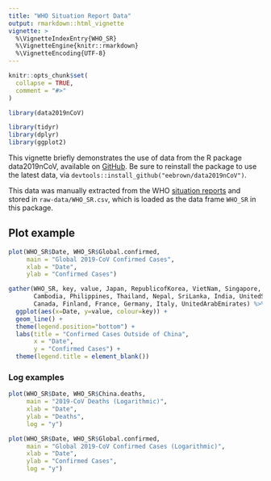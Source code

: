 ```yaml
---
title: "WHO Situation Report Data"
output: rmarkdown::html_vignette
vignette: >
  %\VignetteIndexEntry{WHO_SR}
  %\VignetteEngine{knitr::rmarkdown}
  %\VignetteEncoding{UTF-8}
---
```


```r
knitr::opts_chunk$set(
  collapse = TRUE,
  comment = "#>"
)
```

```r
library(data2019nCoV)

library(tidyr)
library(dplyr)
library(ggplot2)
```

This vignette briefly demonstrates the use of data from the R package data2019nCoV, available on [GitHub](https://github.com/eebrown/data2019nCoV). Be sure to reinstall the package to use the latest data, via `devtools::install_github("eebrown/data2019nCoV")`. 

This data was manually extracted from the WHO [situation reports]( https://www.who.int/emergencies/diseases/novel-coronavirus-2019/situation-reports) and stored in `raw-data/WHO_SR.csv`, which is loaded as the data frame `WHO_SR` in this package.

## Plot example

```r
plot(WHO_SR$Date, WHO_SR$Global.confirmed, 
     main = "Global 2019-CoV Confirmed Cases",
     xlab = "Date",
     ylab = "Confirmed Cases")

gather(WHO_SR, key, value, Japan, RepublicofKorea, VietNam, Singapore, Australia, Malaysia, 
       Cambodia, Philippines, Thailand, Nepal, SriLanka, India, UnitedStatesofAmerica, 
       Canada, Finland, France, Germany, Italy, UnitedArabEmirates) %>%
  ggplot(aes(x=Date, y=value, colour=key)) +
  geom_line() +
  theme(legend.position="bottom") +
  labs(title = "Confirmed Cases Outside of China",
       x = "Date", 
       y = "Confirmed Cases") +
  theme(legend.title = element_blank())
```

### Log examples

```r
plot(WHO_SR$Date, WHO_SR$China.deaths,
     main = "2019-CoV Deaths (Logarithmic)",
     xlab = "Date",
     ylab = "Deaths",
     log = "y")

plot(WHO_SR$Date, WHO_SR$Global.confirmed, 
     main = "Global 2019-CoV Confirmed Cases (Logarithmic)",
     xlab = "Date",
     ylab = "Confirmed Cases",
     log = "y")

```